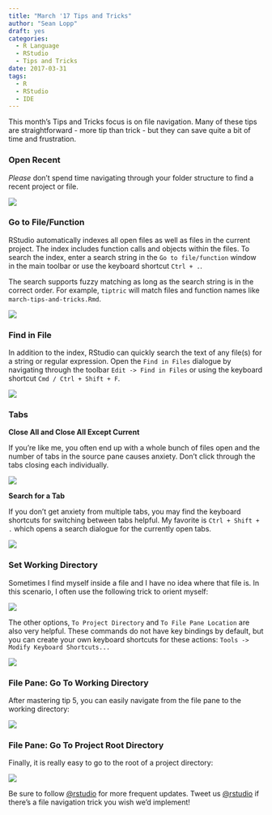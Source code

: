 ```yaml
---
title: "March '17 Tips and Tricks"
author: "Sean Lopp"
draft: yes
categories:
  - R Language
  - RStudio
  - Tips and Tricks
date: 2017-03-31
tags: 
  - R
  - RStudio
  - IDE
---
```


This month's Tips and Tricks focus is on file navigation. Many of these tips are straightforward - more tip than trick - but they can save quite a bit of time and frustration. 


### Open Recent

*Please* don't spend time navigating through your folder structure to find a recent project or file. 

![](/post/2017-03-24-march-17-tips-and-tricks_files/recent_files_projs.png)

### Go to File/Function

RStudio automatically indexes all open files as well as files in the current project. The index includes function calls and objects within the files. To search the index, enter a search string in the `Go to file/function` window in the main toolbar or use the keyboard shortcut `Ctrl + .`. 

The search supports fuzzy matching as long as the search string is in the correct order. For example, `tiptric` will match files and function names like `march-tips-and-tricks.Rmd`. 

![](/post/2017-03-24-march-17-tips-and-tricks_files/go_to_file.png)

### Find in File

In addition to the index, RStudio can quickly search the text of any file(s) for a string or regular expression. Open the `Find in Files` dialogue by navigating through the toolbar `Edit -> Find in Files` or using the keyboard shortcut `Cmd / Ctrl + Shift + F`. 

![](/post/2017-03-24-march-17-tips-and-tricks_files/find-in-files.gif)


### Tabs

**Close All and Close All Except Current**

If you're like me, you often end up with a whole bunch of files open and the number of tabs in the source pane causes anxiety. Don't click through the tabs closing each individually.

![](/post/2017-03-24-march-17-tips-and-tricks_files/close_tab.png)

**Search for a Tab**

If you don't get anxiety from multiple tabs, you may find the keyboard shortcuts for switching between tabs helpful. My favorite is `Ctrl + Shift + .` which opens a search dialogue for the currently open tabs. 

![](/post/2017-03-24-march-17-tips-and-tricks_files/tabs.png)

### Set Working Directory

Sometimes I find myself inside a file and I have no idea where that file is. In this scenario, I often use the following trick to orient myself:

![](/post/2017-03-24-march-17-tips-and-tricks_files/session_workingdir.png)

The other options, `To Project Directory` and `To File Pane Location` are also very helpful. These commands do not have key bindings by default, but you can create your own keyboard shortcuts for these actions: `Tools -> Modify Keyboard Shortcuts...`

![](/post/2017-03-24-march-17-tips-and-tricks_files/keyboard_shortcuts.png)


### File Pane: Go To Working Directory

After mastering tip 5, you can easily navigate from the file pane to the working directory:

![](/post/2017-03-24-march-17-tips-and-tricks_files/goto_wd.png)

### File Pane: Go To Project Root Directory

Finally, it is really easy to go to the root of a project directory:

![](/post/2017-03-24-march-17-tips-and-tricks_files/goto_proj.png)


Be sure to follow [@rstudio](www.twitter.com/rstudiotips) for more frequent updates. Tweet us [@rstudio](www.twitter.com/rstudio) if there's a file navigation trick you wish we'd implement! 


  
